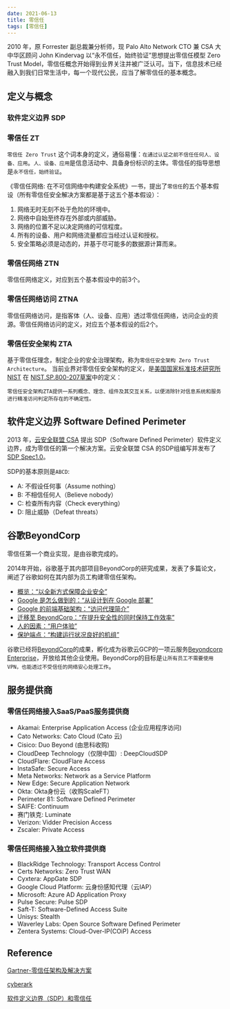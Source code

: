 ```yaml
---
date: 2021-06-13
title: 零信任
tags: [零信任]
---
```


2010 年，原 Forrester 副总裁兼分析师，现 Palo Alto Network CTO 兼 CSA 大中华区顾问 John Kindervag 以“永不信任，始终验证”思想提出零信任模型 Zero Trust Model，零信任概念开始得到业界关注并被广泛认可。当下，信息技术已经融入到我们日常生活中，每一个现代公民，应当了解零信任的基本概念。

## 定义与概念

### 软件定义边界 SDP

### 零信任 ZT

`零信任 Zero Trust` 这个词本身的定义，通俗易懂：`在通过认证之前不信任任何人、设备、应用`。`人、设备、应用`是信息活动中、具备身份标识的主体。零信任的指导思想是`永不信任，始终验证`。

《零信任网络: 在不可信网络中构建安全系统》一书，提出了`零信任`的五个基本假设（所有零信任安全解决方案都是基于这五个基本假设）：

1. 网络无时无刻不处于危险的环境中。
2. 网络中自始至终存在外部或内部威胁。
3. 网络的位置不足以决定网络的可信程度。
4. 所有的设备、用户和网络流量都应当经过认证和授权。
5. 安全策略必须是动态的，并基于尽可能多的数据源计算而来。

### 零信任网络 ZTN

零信任网络定义，对应到五个基本假设中的前3个。

### 零信任网络访问 ZTNA

零信任网络访问，是指客体（人、设备、应用）透过零信任网络，访问企业的资源。零信任网络访问的定义，对应五个基本假设的后2个。

### 零信任安全架构 ZTA

基于零信任理念，制定企业的安全治理架构，称为`零信任安全架构 Zero Trust Architecture`。
当前业界对零信任安全架构的定义，是[美国国家标准技术研究所NIST](https://www.nist.gov/) 在 [NIST.SP.800-207草案](https://nvlpubs.nist.gov/nistpubs/SpecialPublications/NIST.SP.800-207.pdf)中的定义：

`零信任安全架构ZTA提供一系列概念、理念、组件及其交互关系，以便消除针对信息系统和服务进行精准访问判定所存在的不确定性。`

## 软件定义边界 Software Defined Perimeter

2013 年，[云安全联盟 CSA](https://cloudsecurityalliance.org/) 提出 SDP（Software Defined Perimeter）软件定义边界，成为零信任的第一个解决方案。云安全联盟 CSA 的SDP组编写并发布了[SDP Spec1.0](https://csahkm.files.wordpress.com/2020/09/e8bb9fe4bbb6e5ae9ae7bea9e9828ae7958ce5928ce99bb6e4bfa1e4bbbb-202008.pdf)。

SDP的基本原则是`ABCD`:

- A: 不假设任何事（Assume nothing）
- B: 不相信任何人（Believe nobody）
- C: 检查所有内容（Check everything）
- D: 阻止威胁（Defeat threats）

## 谷歌BeyondCorp

零信任第一个商业实现，是由谷歌完成的。

2014年开始，谷歌基于其内部项目BeyondCorp的研究成果，发表了多篇论文，阐述了谷歌如何在其内部为员工构建零信任架构。

- [概览：“以全新方式保障企业安全”](https://research.google.com/pubs/pub43231.html)
- [Google 是怎么做到的：“从设计到在 Google 部署”](https://research.google.com/pubs/pub44860.html)
- [Google 的前端基础架构：“访问代理简介”](https://research.google.com/pubs/pub45728.html)
- [迁移至 BeyondCorp：“在提升安全性的同时保持工作效率”](https://research.google.com/pubs/pub46134.html)
- [人的因素：“用户体验”](https://research.google.com/pubs/pub46366.html)
- [保护端点：“构建运行状况良好的机组”](https://ai.google/research/pubs/pub47356)

谷歌已经将[BeyondCorp](https://cloud.google.com/beyondcorp)的成果，孵化成为谷歌云GCP的一项云服务[Beyondcorp Enterprise](https://cloud.google.com/beyondcorp-enterprise)，开放给其他企业使用。BeyondCorp的目标是`让所有员工不需要使用VPN，也能透过不受信任的网络安心处理工作`。

## 服务提供商

### 零信任网络接入SaaS/PaaS服务提供商

- Akamai: Enterprise Application Access (企业应用程序访问)
- Cato Networks: Cato Cloud (Cato 云)
- Cisico: Duo Beyond (由思科收购)
- CloudDeep Technology（仅限中国）: DeepCloudSDP
- CloudFlare: CloudFlare Access
- InstaSafe: Secure Access
- Meta Networks: Network as a Service Platform
- New Edge: Secure Application Network
- Okta: Okta身份云（收购ScaleFT）
- Perimeter 81: Software Defined Perimeter
- SAIFE: Continuum
- 赛门铁克: Luminate
- Verizon: Vidder Precision Access
- Zscaler: Private Access

### 零信任网络接入独立软件提供商

- BlackRidge Technology: Transport Access Control
- Certs Networks: Zero Trust WAN
- Cyxtera: AppGate SDP
- Google Cloud Platform: 云身份感知代理（云IAP）
- Microsoft: Azure AD Application Proxy
- Pulse Secure: Pulse SDP
- Saft-T: Software-Defined Access Suite
- Unisys: Stealth
- Waverley Labs: Open Source Software Defined Perimeter
- Zentera Systems: Cloud-Over-IP(COiP) Access

## Reference

[Gartner-零信任架构及解决方案](https://www.gartner.com/teamsiteanalytics/servePDF?g=/imagesrv/media-products/pdf/Qi-An-Xin/Qianxin-1-1XXWAXWM.pdf)

[cyberark](https://www.cyberark.com/zh-hans/)

[软件定义边界（SDP）和零信任](https://csahkm.files.wordpress.com/2020/09/e8bb9fe4bbb6e5ae9ae7bea9e9828ae7958ce5928ce99bb6e4bfa1e4bbbb-202008.pdf)
